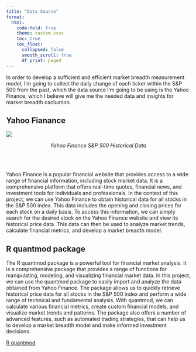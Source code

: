 ```yaml
---
title: "Data Source"
format:
  html:
    code-fold: true
    theme: custom.scss
    toc: true
    toc_float:
      collapsed: false
      smooth_scroll: true
      df_print: paged
---
```


In order to develop a sufficient and efficient market breadth measurement model, I'm going to collect the daily change of each ticker within the S&P 500 from the past, which the data source I'm going to be using is the Yahoo Finance, which I believe will give me the needed data and insights for market breadth cacluation. 

## Yahoo Fianance

![](yahoo.png)

<center>*Yahoo Finance S&P 500 Historical Data*</center>
<br></br> 

Yahoo Finance is a popular financial website that provides access to a wide range of financial information, including stock market data. It is a comprehensive platform that offers real-time quotes, financial news, and investment tools for individuals and professionals. In the context of this project, we can use Yahoo Finance to obtain historical data for all stocks in the S&P 500 index. This data includes the opening and closing prices for each stock on a daily basis. To access this information, we can simply search for the desired stock on the Yahoo Finance website and view its historical price data. This data can then be used to analyze market trends, calculate financial metrics, and develop a market breadth model.

## R quantmod package

The R quantmod package is a powerful tool for financial market analysis. It is a comprehensive package that provides a range of functions for manipulating, modeling, and visualizing financial market data. In this project, we can use the quantmod package to easily import and analyze the data obtained from Yahoo Finance. The package allows us to quickly retrieve historical price data for all stocks in the S&P 500 index and perform a wide range of technical and fundamental analysis. With quantmod, we can calculate various financial metrics, create custom financial models, and visualize market trends and patterns. The package also offers a number of advanced features, such as automated trading strategies, that can help us to develop a market breadth model and make informed investment decisions.

[R quantmod](https://cran.r-project.org/web/packages/quantmod/quantmod.pdf)